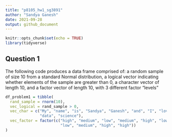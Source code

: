 ```yaml
---
title: "p8105_hw1_sg3891"
author: "Sandya Ganesh"
date: 2021-09-28
output: github_document
---
```


```r
knitr::opts_chunk$set(echo = TRUE)
library(tidyverse)
```

## Question 1

The following code produces a data frame comprised of:
a random sample of size 10 from a standard Normal distribution, 
a logical vector indicating whether elements of the sample are greater than 0,
a character vector of length 10,
and a factor vector of length 10, with 3 different factor “levels”

```r
df_problem1 = tibble(
  rand_sample = rnorm(10),
  vec_logical = rand_sample > 0,
  vec_char = c("My", "name", "is", "Sandya", "Ganesh", "and", "I", "love",
               "data", "science"),
  vec_factor = factor(c("high", "medium", "low", "medium", "high", "low",
                        "low", "medium", "high", "high"))
)
```